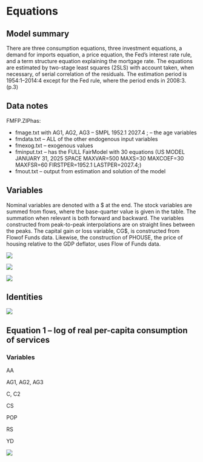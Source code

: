 # Equations

## Model summary

There are three consumption equations, three investment equations, a demand for imports equation, a price equation, the Fed’s interest rate rule, and a term structure equation explaining the mortgage rate. The equations are estimated by two-stage least squares (2SLS) with account taken, when necessary, of serial correlation of the residuals. The estimation period is 1954:1–2014:4 except for the Fed rule, where the period ends in 2008:3. (p.3)

## Data notes

FMFP.ZIP\sonyc\fm has:

-   fmage.txt with AG1, AG2, AG3 – SMPL 1952.1 2027.4 ; – the age variables
-   fmdata.txt – ALL of the other endogenous input variables
-   fmexog.txt – exogenous values
-   fminput.txt – has the FULL FairModel with 30 equations (US MODEL JANUARY 31, 2025 SPACE MAXVAR=500 MAXS=30 MAXCOEF=30 MAXFSR=60 FIRSTPER=1952.1 LASTPER=2027.4;)
-   fmout.txt – output from estimation and solution of the model

## Variables

Nominal variables are denoted with a \$ at the end. The stock variables are summed from flows, where the base-quarter value is given in the table. The summation when relevant is both forward and backward. The variables constructed from peak-to-peak interpolations are on straight lines between the peaks. The capital gain or loss variable, CG\$, is constructed from Flowof Funds data. Likewise, the construction of PHOUSE, the price of housing relative to the GDP deflator, uses Flow of Funds data.

![](images/clipboard-12052982.png)

![](images/clipboard-846148252.png)

![](images/clipboard-844145962.png)

## Identities

![](images/clipboard-4026653370.png)

## Equation 1 – log of real per-capita consumption of services

### Variables

AA

AG1, AG2, AG3

C, C2

CS

POP

RS

YD

![](images/clipboard-505718086.png)
